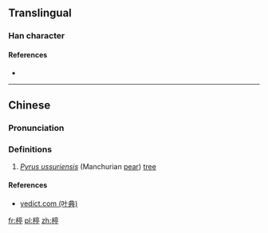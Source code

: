 ==Translingual==

===Han character===
{{Han char|rn=75|rad=木|as=09|sn=13|four=40921|canj=DYRN|ids=⿰木亭}}

====References====
* {{Han ref|kx=0540.100|dkj=15151|dj=0927.170|hdz=21254.090|uh=695F|ud=26975|bh=DDCA|bd=56778}}

----

==Chinese==
{{zh-forms}}

===Pronunciation===
{{zh-pron
|m=tíng
|c=ting4
|mc=y
|oc=y
|ma=
|cat=n
}}

===Definitions===
# ''[[w:Pyrus ussuriensis|Pyrus ussuriensis]]'' (Manchurian [[pear]]) [[tree]]

====References====
* [http://yedict.com/htm/69/695F.htm yedict.com (叶典)]

[[fr:楟]]
[[pl:楟]]
[[zh:楟]]